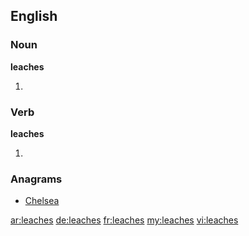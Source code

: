 ==English==

===Noun===
'''leaches'''

# {{plural of|[[leach]]}}

===Verb===
'''leaches'''

# {{third-person singular of|[[leach]]}}

===Anagrams===
* [[Chelsea#English|Chelsea]]

[[ar:leaches]]
[[de:leaches]]
[[fr:leaches]]
[[my:leaches]]
[[vi:leaches]]